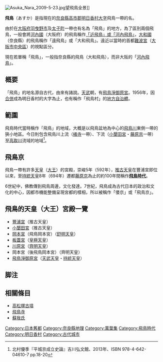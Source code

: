 [[File:Asuka_Nara_2009-5-23.jpg|thumb]]望飛鳥全景]]

'''飛鳥'''（あすか）是指現在的[[奈良縣|奈良縣]][[高市郡|高市郡]][[明日香村|明日香村]][[大字|大字]]飛鳥一帶的名。

由於在[[大阪府|大阪府]][[羽曳野市|羽曳野市]]及[[太子町_(大阪府)|太子町]]一帶也有名為「飛鳥」的地方，為了區別兩個飛鳥，一般會將[[河內國|河內國]]（大阪府）的飛鳥稱作[[河內飛鳥|「近飛鳥」或「河內飛鳥」]]，[[大和國|大和國]]（奈良縣）的飛鳥稱作「遠飛鳥」或「大和飛鳥」。遠近以當時的首都[[難波宮|難波宮]]（[[大阪市|大阪市]][[中央區_(大阪市)|中央區]]）的視點區分。

現在若單稱「飛鳥」，一般指奈良縣的飛鳥（大和飛鳥），而非大阪的「[[河內飛鳥|河內飛鳥]]」。

== 概要 ==
「飛鳥」的地名源自古代，由來有諸說。[[天武天皇|天武]]朝，有[[飛鳥淨御原宮|飛鳥淨御原宮]]。1956年，因[[市町村合併|合併]]成為明日香村的大字為止，也有稱作「飛鳥村」的[[地方自治體|地方自治體]]。

== 範圍 ==
飛鳥時代當時稱作「飛鳥」的地域，大概是以飛鳥盆地為中心的[[飛鳥川|飛鳥川]]東側一帶的狹小地區。今日則包含飛鳥川上流（[[橘寺|橘寺]]一帶）、下流（[[小墾田宮|小墾田宮]]・[[藤原京|藤原京]]一帶）至[[高取川|高取川]]流域的地域<ref>北村優季『平城京成立史論』吉川弘文館、2013年、ISBN 978-4-642-04610-7 pp.18-20</ref>。

== 飛鳥京 ==
飛鳥一帶有許多[[天皇|天皇]]（[[治天下大王|大王]]）的宮殿，崇峻5年（592年），[[推古天皇|推古天皇]]在豐浦宮即位以來，至[[持統天皇|持統天皇]]8年（694年）遷都[[藤原京|藤原京]]為止的約100年間稱作'''[[飛鳥時代|飛鳥時代]]'''。

6世紀中，佛教傳到飛鳥周邊，文化發達。7世紀，飛鳥成為古代日本的政治和文化的中心，因都市機能整備呈現宮都的樣相，所以被稱作「倭京」或「飛鳥京」。

== 飛鳥的天皇（大王）宮殿一覽 ==
* [[豐浦宮|豐浦宮]]（推古天皇）
* [[小墾田宮|小墾田宮]]（推古天皇）
* [[岡本宮|岡本宮]]（飛鳥岡本宮）（[[舒明天皇|舒明天皇]]）
* [[板蓋宮|板蓋宮]]（[[皇極天皇|皇極天皇]]）
* [[川原宮|川原宮]]（[[皇極天皇|齊明天皇]]）
* 岡本宮（後飛鳥岡本宮）（齊明天皇）
* [[飛鳥淨御原宮|飛鳥淨御原宮]]（[[天武天皇|天武天皇]]・[[持統天皇|持統天皇]]）

==脚注==
<references />

== 相關條目 ==
{{Wikivoyage|en:Asuka|飛鳥{{en icon}}}}
* [[高松塚古墳|高松塚古墳]]
* [[飛鳥寺|飛鳥寺]]
* [[蘇我氏|蘇我氏]]

{{DEFAULTSORT:Asuka}}

[[Category:日本舊都|Category:日本舊都]]
[[Category:奈良縣地理|Category:奈良縣地理]]
[[Category:萬葉集|Category:萬葉集]]
[[Category:飛鳥時代|Category:飛鳥時代]]
[[Category:明日香村|Category:明日香村]]
[[Category:古代城市|Category:古代城市]]